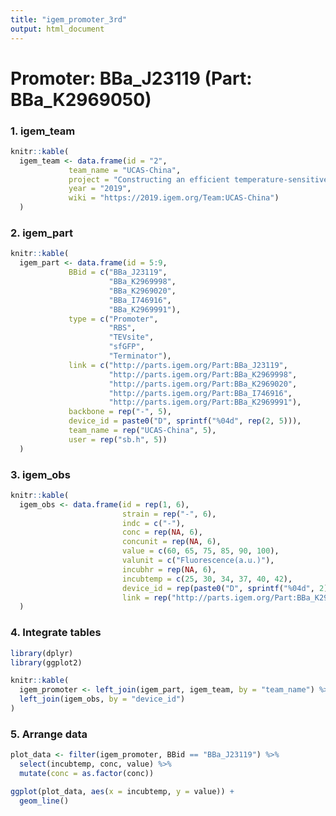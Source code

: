 ```yaml
---
title: "igem_promoter_3rd"
output: html_document
---
```


# Promoter: BBa_J23119 (Part: BBa_K2969050)

### 1. igem_team

```r

knitr::kable(
  igem_team <- data.frame(id = "2",
             team_name = "UCAS-China",
             project = "Constructing an efficient temperature-sensitive switch system as a safe platform for microbial therapy",
             year = "2019",
             wiki = "https://2019.igem.org/Team:UCAS-China")
  )

```


### 2. igem_part

```r

knitr::kable(
  igem_part <- data.frame(id = 5:9,
             BBid = c("BBa_J23119",
                      "BBa_K2969998",
                      "BBa_K2969020",
                      "BBa_I746916",
                      "BBa_K2969991"),
             type = c("Promoter",
                      "RBS",
                      "TEVsite",
                      "sfGFP",
                      "Terminator"),
             link = c("http://parts.igem.org/Part:BBa_J23119",
                      "http://parts.igem.org/Part:BBa_K2969998",
                      "http://parts.igem.org/Part:BBa_K2969020",
                      "http://parts.igem.org/Part:BBa_I746916",
                      "http://parts.igem.org/Part:BBa_K2969991"),
             backbone = rep("-", 5),
             device_id = paste0("D", sprintf("%04d", rep(2, 5))),
             team_name = rep("UCAS-China", 5),
             user = rep("sb.h", 5))
  )

```

### 3. igem_obs

```r

knitr::kable(
  igem_obs <- data.frame(id = rep(1, 6),
                         strain = rep("-", 6),
                         indc = c("-"),
                         conc = rep(NA, 6),
                         concunit = rep(NA, 6),
                         value = c(60, 65, 75, 85, 90, 100),
                         valunit = c("Fluorescence(a.u.)"),
                         incubhr = rep(NA, 6),
                         incubtemp = c(25, 30, 34, 37, 40, 42),
                         device_id = rep(paste0("D", sprintf("%04d", 2)), 6),
                         link = rep("http://parts.igem.org/Part:BBa_K2969050", 6))
  )

```

### 4. Integrate tables

```r
library(dplyr)
library(ggplot2)
```


```r

knitr::kable(
  igem_promoter <- left_join(igem_part, igem_team, by = "team_name") %>% 
  left_join(igem_obs, by = "device_id")
)

```


### 5. Arrange data

```r

plot_data <- filter(igem_promoter, BBid == "BBa_J23119") %>% 
  select(incubtemp, conc, value) %>% 
  mutate(conc = as.factor(conc))

ggplot(plot_data, aes(x = incubtemp, y = value)) +
  geom_line()

```
